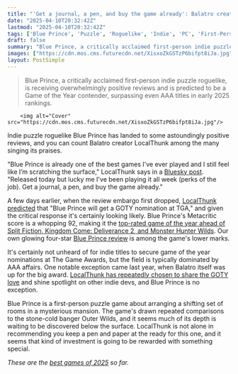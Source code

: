 ```yaml
---
title: "'Get a journal, a pen, and buy the game already': Balatro creator says new puzzle roguelike Blue Prince is 'already one of the best games I've ever played'"
date: "2025-04-10T20:32:42Z"
lastmod: "2025-04-10T20:32:42Z"
tags: ['Blue Prince', 'Puzzle', 'Roguelike', 'Indie', 'PC', 'First-Person']
draft: false
summary: "Blue Prince, a critically acclaimed first-person indie puzzle roguelike, is receiving overwhelmingly positive reviews and is predicted to be a Game of the Year contender, surpassing even AAA titles in early 2025 rankings."
images: ["https://cdn.mos.cms.futurecdn.net/XisxoZkGSTzP6bifpt8iJa.jpg"]
layout: PostSimple
---
```

> Blue Prince, a critically acclaimed first-person indie puzzle roguelike, is receiving overwhelmingly positive reviews and is predicted to be a Game of the Year contender, surpassing even AAA titles in early 2025 rankings.


        <img alt="Cover" src="https://cdn.mos.cms.futurecdn.net/XisxoZkGSTzP6bifpt8iJa.jpg"/>
        
Indie puzzle roguelike Blue Prince has landed to some astoundingly positive reviews, and you can count Balatro creator LocalThunk among the many singing its praises.

"Blue Prince is already one of the best games I've ever played and I still feel like I’m scratching the surface," LocalThunk says in a [Bluesky post](https://bsky.app/profile/localthunk.bsky.social/post/3lmhuhapngk2c). "Released today but lucky me I've been playing it all week (perks of the job). Get a journal, a pen, and buy the game already."

A few days earlier, when the review embargo first dropped, [LocalThunk predicted](https://bsky.app/profile/localthunk.bsky.social/post/3lmapmynrlc22) that "Blue Prince will get a GOTY nomination at TGA," and given the critical response it's certainly looking likely. Blue Prince's Metacritic score is a whopping 92, making it the [top-rated game of the year ahead of Split Fiction, Kingdom Come: Deliverance 2, and Monster Hunter Wilds](https://www.gamesradar.com/games/roguelike/this-puzzle-roguelike-has-become-the-best-game-of-the-year-so-far-beating-split-fiction-monster-hunter-wilds-and-kingdom-come-deliverance-2/). Our own glowing four-star [Blue Prince review](https://www.gamesradar.com/games/roguelike/blue-prince-review/) is among the game's lower marks.

It's certainly not unheard of for indie titles to secure game of the year nominations at The Game Awards, but the field is typically dominated by AAA affairs. One notable exception came last year, when Balatro itself was up for the big award. [LocalThunk has repeatedly chosen to share the GOTY love](https://www.gamesradar.com/games/roguelike/balatro-creator-shares-the-goty-love-with-other-indie-games-he-loves-while-giving-out-a-very-prestigious-golden-thunk-award/) and shine spotlight on other indie devs, and Blue Prince is no exception.

Blue Prince is a first-person puzzle game about arranging a shifting set of rooms in a mysterious mansion. The game's drawn repeated comparisons to the stone-cold banger Outer Wilds, and it seems much of its depth is waiting to be discovered below the surface. LocalThunk is not alone in recommending you keep a pen and paper at the ready for this one, and it seems that kind of investment is going to be rewarded with something special.

*These are the *[<em>best games of 2025</em>](https://www.gamesradar.com/best-games-2025/)* so far.*
        